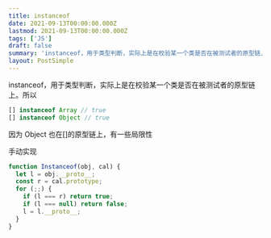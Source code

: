 ```yaml
---
title: instanceof
date: 2021-09-13T00:00:00.000Z
lastmod: 2021-09-13T00:00:00.000Z
tags: ['JS']
draft: false
summary: 'instanceof，用于类型判断，实际上是在校验某一个类是否在被测试者的原型链上。所以[] instanceof Array // true[] instanceof Object // tru...'
layout: PostSimple
---
```


instanceof，用于类型判断，实际上是在校验某一个类是否在被测试者的原型链上。所以

```javascript
[] instanceof Array // true
[] instanceof Object // true
```

因为 Object 也在[]的原型链上，有一些局限性

手动实现

```javascript
function Instanceof(obj, cal) {
  let l = obj.__proto__;
  const r = cal.prototype;
  for (;;) {
    if (l === r) return true;
    if (l === null) return false;
    l = l.__proto__;
  }
}
```
